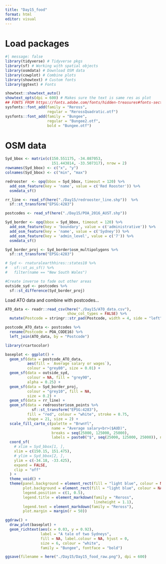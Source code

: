 ```yaml
---
title: "Day15_food"
format: html
editor: visual
---
```


# Load packages

```r
#| message: false
library(tidyverse) # Tidyverse pkgs
library(sf) # Working with spatial objects
library(osmdata) # Download OSM data
library(cowplot) # Combine plots
library(showtext) # Custom fonts
library(ggtext) # Fonts

showtext::showtext_auto()
showtext_opts(dpi = 600) # Makes sure the text is same res as plot
## FONTS FROM https://fonts.adobe.com/fonts/hidden-treasures#fonts-section
sysfonts::font_add(family = "Reross",
                   regular = "RerossQuadratic.otf")
sysfonts::font_add(family = "Bungee",
                   regular = "Bungee2.otf",
                   bold = "Bungee.otf")
```

# OSM data

```r
Syd_bbox <- matrix(c(150.551175, -34.087053,
                     151.443814, -33.507317), nrow = 2)
rownames(Syd_bbox) <- c("x", "y")
colnames(Syd_bbox) <- c("min", "max")
```

```r
redrooster  <- opq(bbox = Syd_bbox, timeout = 120) %>% 
  add_osm_feature(key = 'name', value = c('Red Rooster')) %>% 
  osmdata_sf()

rr_line <- read_sf(here("./Day15/redrooster_line.shp"))  %>% 
  sf::st_transform("EPSG:4283")

postcodes <- read_sf(here("./Day15/POA_2016_AUST.shp"))
```

```r
Syd_border <- opq(bbox = Syd_bbox, timeout = 120) %>% 
  add_osm_feature(key = 'boundary', value = c('administrative')) %>% 
  add_osm_feature(key = 'name', value = c('Sydney')) %>% 
  add_osm_feature(key = 'admin_level', value = c('7')) %>% 
  osmdata_sf()

Syd_border_proj <- Syd_border$osm_multipolygons %>% 
  sf::st_transform("EPSG:4283")
```

```r
# Syd <- rnaturalearthhires::states10 %>% 
#   sf::st_as_sf() %>% 
#   filter(name == "New South Wales")

#Create inverse to fade out other areas
outside_syd <- postcodes %>% 
  sf::st_difference(Syd_border_proj)
```

Load ATO data and combine with postcodes...

```r
ATO_data <- readr::read_csv(here("./Day15/ATO_data.csv"),
                            show_col_types = FALSE) %>% 
  mutate(Postcode = stringr::str_pad(Postcode, width = 4, side = "left", pad = "0"))

postcode_ATO_data <- postcodes %>% 
  rename(Postcode = POA_CODE16) %>% 
  left_join(ATO_data, by = "Postcode")
```

```r
library(rcartocolor)

baseplot <- ggplot() +
  geom_sf(data = postcode_ATO_data,
          aes(fill = `Average salary or wages`),
          colour = "grey80", size = 0.01) +
  geom_sf(data = outside_syd,
          colour = NA, fill = "grey90",
          alpha = 0.25) +
  geom_sf(data = Syd_border_proj,
          colour = "grey10", fill = NA,
          size = 0.2) +
  geom_sf(data = rr_line) +
  geom_sf(data = redrooster$osm_points %>% 
            sf::st_transform("EPSG:4283"),
          fill = "red", colour = "white", stroke = 0.75,
          shape = 21, size = 2) + 
  scale_fill_carto_c(palette = "BrwnYl",
                     name = "Average salary<br>($AUD)",
                     breaks = seq(25000, 125000, 25000),
                     labels = paste0("$", seq(25000, 125000, 25000)), na.value = "grey50") +
  coord_sf(
    # xlim = Syd_bbox[1, ],
    xlim = c(150.15, 151.475),
    # ylim = Syd_bbox[2, ],
    ylim = c(-34.18, -33.425),
    expand = FALSE,
    clip = "off"
  ) +
  theme_void() +
  theme(panel.background = element_rect(fill = "light blue", colour = NA),
        plot.background = element_rect(fill = "light blue", colour = NA),
        legend.position = c(1, 0.5),
        legend.title = element_markdown(family = "Reross",
                                        lineheight = 1.1),
        legend.text = element_markdown(family = "Reross"),
        plot.margin = margin(r = 50))

```

```r
ggdraw() +
  draw_plot(baseplot) +
  geom_richtext(aes(x = 0.03, y = 0.92),
                label = "A tale of two Sydneys",
                fill = NA, label.colour = NA, hjust = 0,
                size = 6, colour = "white",
                family = "Bungee", fontface = "bold")

ggsave(filename = here("./Day15/Day15_food_raw.png"), dpi = 600)
```




